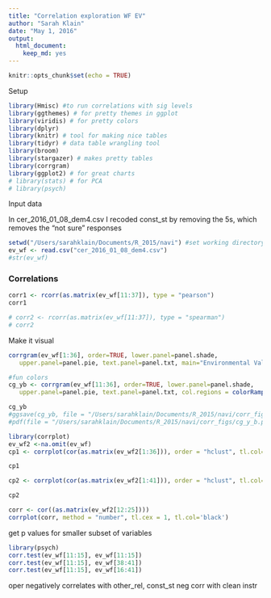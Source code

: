 ```yaml
---
title: "Correlation exploration WF EV"
author: "Sarah Klain"
date: "May 1, 2016"
output: 
  html_document: 
    keep_md: yes
---
```


```r
knitr::opts_chunk$set(echo = TRUE)
```

Setup

```r
library(Hmisc) #to run correlations with sig levels
library(ggthemes) # for pretty themes in ggplot
library(viridis) # for pretty colors
library(dplyr)
library(knitr) # tool for making nice tables
library(tidyr) # data table wrangling tool
library(broom)
library(stargazer) # makes pretty tables
library(corrgram)
library(ggplot2) # for great charts
# library(stats) # for PCA
# library(psych)
```

Input data

In cer_2016_01_08_dem4.csv I recoded const_st by removing the 5s, which removes the "not sure" responses
```r
setwd("/Users/sarahklain/Documents/R_2015/navi") #set working directory
ev_wf <- read.csv("cer_2016_01_08_dem4.csv")
#str(ev_wf)

```

### Correlations

```r
corr1 <- rcorr(as.matrix(ev_wf[11:37]), type = "pearson")
corr1

# corr2 <- rcorr(as.matrix(ev_wf[11:37]), type = "spearman")
# corr2
```

Make it visual

```r

corrgram(ev_wf[1:36], order=TRUE, lower.panel=panel.shade, 
   upper.panel=panel.pie, text.panel=panel.txt, main="Environmental Values & Wind Farm (PC2/PC1 Order)")

#fun colors
cg_yb <- corrgram(ev_wf[11:36], order=TRUE, lower.panel=panel.shade, 
   upper.panel=panel.pie, text.panel=panel.txt, col.regions = colorRampPalette(c("purple4", "skyblue1", "khaki1", "gold1")), main="Environmental Values & Wind Farm (PC2/PC1 Order)")

cg_yb
#ggsave(cg_yb, file = "/Users/sarahklain/Documents/R_2015/navi/corr_figs/cg_y_b.pdf")
#pdf(file = "/Users/sarahklain/Documents/R_2015/navi/corr_figs/cg_y_b.pdf")
```

```r
library(corrplot)
ev_wf2 <-na.omit(ev_wf)
cp1 <- corrplot(cor(as.matrix(ev_wf2[1:36])), order = "hclust", tl.col='black', tl.cex=.75, na.label.col = "black") 

cp1

cp2 <- corrplot(cor(as.matrix(ev_wf2[1:41])), order = "hclust", tl.col='black', tl.cex=.75, na.label.col = "black") 

cp2

corr <- cor((as.matrix(ev_wf2[12:25])))
corrplot(corr, method = "number", tl.cex = 1, tl.col='black')
```

get p values for smaller subset of variables
```r
library(psych)
corr.test(ev_wf[11:15], ev_wf[11:15])
corr.test(ev_wf[11:15], ev_wf[38:41])
corr.test(ev_wf[11:15], ev_wf[16:41])
```

oper negatively correlates with other_rel, 
const_st neg corr with clean instr

